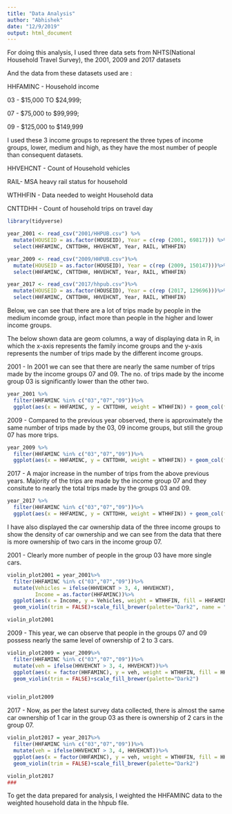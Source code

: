 ```yaml
---
title: "Data Analysis"
author: "Abhishek"
date: "12/9/2019"
output: html_document
---
```



For doing this analysis, I used three data sets from NHTS(National Household Travel Survey), the 2001, 2009 and 2017 datasets

And the data from these datasets used are :

HHFAMINC -  Household income

03 - $15,000 TO $24,999;

07 - 	$75,000 to $99,999;

09 - 	$125,000 to $149,999

I used these 3 income groups to represent the three types of income groups, lower, medium and high, as they have the most number of people than consequent datasets. 

HHVEHCNT - Count of Household vehicles


RAIL- MSA heavy rail status for household

WTHHFIN - Data needed to weight Household data

CNTTDHH - Count of household trips on travel day



```r

library(tidyverse)

year_2001 <- read_csv("2001/HHPUB.csv") %>%
  mutate(HOUSEID = as.factor(HOUSEID), Year = c(rep (2001, 69817))) %>%
  select(HHFAMINC, CNTTDHH, HHVEHCNT, Year, RAIL, WTHHFIN)

year_2009 <- read_csv("2009/HHPUB.csv")%>%
  mutate(HOUSEID = as.factor(HOUSEID), Year = c(rep (2009, 150147)))%>%
  select(HHFAMINC, CNTTDHH, HHVEHCNT, Year, RAIL, WTHHFIN)

year_2017 <- read_csv("2017/hhpub.csv")%>%
  mutate(HOUSEID = as.factor(HOUSEID), Year = c(rep (2017, 129696)))%>%
  select(HHFAMINC, CNTTDHH, HHVEHCNT, Year, RAIL, WTHHFIN)

```


Below, we can see that there are a lot of trips made by people in the medium incomde group, infact more than people in the higher and lower income groups.




The below shown data are geom columns, a way of displaying data in R, in which the x-axis represents the family income groups and the y-axis represents the number of trips made by the different income groups.

2001 - In 2001 we can see that there are nearly the same number of trips made by the income groups 07 and 09. The no. of trips made by the income group 03 is significantly lower than the other two.

``` r



year_2001 %>%
  filter(HHFAMINC %in% c("03","07","09"))%>%
  ggplot(aes(x = HHFAMINC, y = CNTTDHH, weight = WTHHFIN)) + geom_col(fill = "blue")
```



2009 - Compared to the previous year observed, there is approximately the same number of trips made by the 03, 09 income groups, but still the group 07 has more trips.

```r
year_2009 %>%
  filter(HHFAMINC %in% c("03","07","09"))%>%
  ggplot(aes(x = HHFAMINC, y = CNTTDHH, weight = WTHHFIN)) + geom_col(fill = "blue")
```


2017 - A major increase in the number of trips from the above previous years. Majority of the trips are made by the income group 07 and they consitute to nearly the total trips made by the groups 03 and 09.


```r
year_2017 %>%
  filter(HHFAMINC %in% c("03","07","09"))%>%
  ggplot(aes(x = HHFAMINC, y = CNTTDHH, weight = WTHHFIN)) + geom_col(fill = "blue")
```


I have also displayed the car ownership data of the three income groups to show the density of car ownership and we can see from the data that there is more ownership of two cars in the income group 07. 


2001 - Clearly more number of people in the group 03 have more single cars.

```r




violin_plot2001 = year_2001%>%
  filter(HHFAMINC %in% c("03","07","09"))%>%
  mutate(Vehicles = ifelse(HHVEHCNT > 3, 4, HHVEHCNT),
         Income = as.factor(HHFAMINC))%>%
  ggplot(aes(x = Income, y = Vehicles, weight = WTHHFIN, fill = HHFAMINC))+
  geom_violin(trim = FALSE)+scale_fill_brewer(palette="Dark2", name = "Income groups")

violin_plot2001
```




2009 - This year, we can observe that people in the groups 07 and 09 possess nearly the same level of ownership of 2 to 3 cars. 

```r


violin_plot2009 = year_2009%>%
  filter(HHFAMINC %in% c("03","07","09"))%>%
  mutate(veh = ifelse(HHVEHCNT > 3, 4, HHVEHCNT))%>%
  ggplot(aes(x = factor(HHFAMINC), y = veh, weight = WTHHFIN, fill = HHFAMINC))+
  geom_violin(trim = FALSE)+scale_fill_brewer(palette="Dark2")


violin_plot2009
```




2017 - Now, as per the latest survey data collected, there is almost the same car ownership of 1 car in the group 03 as there is ownership of 2 cars in the group 07.

```r


violin_plot2017 = year_2017%>%
  filter(HHFAMINC %in% c("03","07","09"))%>%
  mutate(veh = ifelse(HHVEHCNT > 3, 4, HHVEHCNT))%>%
  ggplot(aes(x = factor(HHFAMINC), y = veh, weight = WTHHFIN, fill = HHFAMINC))+
  geom_violin(trim = FALSE)+scale_fill_brewer(palette="Dark2")

violin_plot2017
###

```




To get the data prepared for analysis, I weighted the HHFAMINC data to the weighted household data in the hhpub file.

